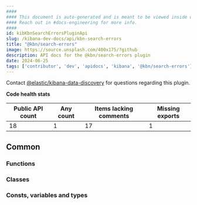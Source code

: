 ```yaml
---
####
#### This document is auto-generated and is meant to be viewed inside our experimental, new docs system.
#### Reach out in #docs-engineering for more info.
####
id: kibKbnSearchErrorsPluginApi
slug: /kibana-dev-docs/api/kbn-search-errors
title: "@kbn/search-errors"
image: https://source.unsplash.com/400x175/?github
description: API docs for the @kbn/search-errors plugin
date: 2024-06-25
tags: ['contributor', 'dev', 'apidocs', 'kibana', '@kbn/search-errors']
---
```




Contact [@elastic/kibana-data-discovery](https://github.com/orgs/elastic/teams/kibana-data-discovery) for questions regarding this plugin.

**Code health stats**

| Public API count  | Any count | Items lacking comments | Missing exports |
|-------------------|-----------|------------------------|-----------------|
| 18 | 1 | 17 | 1 |

## Common

### Functions
<DocDefinitionList data={kbnSearchErrorsObj.common.functions}/>

### Classes
<DocDefinitionList data={kbnSearchErrorsObj.common.classes}/>

### Consts, variables and types
<DocDefinitionList data={kbnSearchErrorsObj.common.misc}/>

